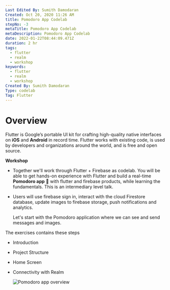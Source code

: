 ```yaml
---
Last Edited By: Sumith Damodaran
Created: Oct 20, 2020 11:26 AM
title: Pomodoro App Codelab
stepNo: -3
metaTitle: Pomodoro App Codelab
metaDescription: Pomodoro App Codelab
date: 2022-01-22T08:44:09.471Z
duration: 2 hr
tags:
  - flutter
  - realm
  - workshop
keywords:
  - flutter
  - realm
  - workshop
Created By: Sumith Damodaran
Type: codelab
Tag: Flutter
---
```

# Overview

Flutter is Google’s portable UI kit for crafting high-quality native interfaces on **iOS** and **Android** in record time. Flutter works with existing code, is used by developers and organizations around the world, and is free and open source.

**Workshop**

* Together we'll work through Flutter + Firebase as codelab. You will be able to get hands-on experience with Flutter and build a real-time **Pomodoro app** 💬 with flutter and firebase products, while learning the fundamentals. This is an intermediary level talk.
* Users will use firebase sign in, interact with the cloud Firestore database, update images to firebase storage, push notifications and analytics.

  Let's start with the Pomodoro application where we can see and send messages and images.

The exercises contains these steps

* Introduction
* Project Structure
* Home Screen
* Connectivity with Realm

  ![Pomodoro app overview ](https://res.cloudinary.com/sitecore/image/upload/c_limit,q_80,w_2000/v1642812522/Codelab/FF363CB8-B4DF-40FC-822D-A15D5B0A22AC_mmqrqq.jpg "Pomodoro app overview ")